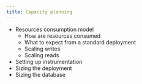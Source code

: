 ```yaml
---
title: Capacity planning
---
```


- Resources consumption model
    - How are resources consumed
    - What to expect from a standard deployment
    - Scaling writes
    - Scaling reads
- Setting up instrumentation
- Sizing the deployment
- Sizing the database